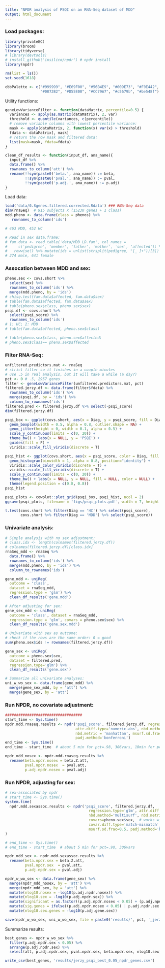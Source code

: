 ```yaml
---
title: "NPDR analysis of PSQI on an RNA-Seq dataset of MDD"
output: html_document
---
```


### Load packages:

```r
library(privateEC)
library(broom)
library(tidyverse)
# library(devtools)
# install_github('insilico/npdr') # npdr install
library(npdr)

rm(list = ls())
set.seed(1618)

cbbPalette <- c("#999999", "#E69F00", "#56B4E9", "#009E73", "#F0E442", 
                "#0072B2", "#D55E00", "#CC79A7", "#c5679b", "#be548f")
```


Utility functions:

```r
geneLowVarianceFilter <- function(dataMatrix, percentile=0.5) {
  variances <- apply(as.matrix(dataMatrix), 2, var)
  threshold <- quantile(variances, c(percentile))
  # remove variable columns with lowest percentile variance:
  mask <- apply(dataMatrix, 2, function(x) var(x) > threshold)
  fdata <- dataMatrix[, mask]
  # return the row mask and filtered data:
  list(mask=mask, fdata=fdata)
}

clean_df_results <- function(input_df, ana_name){
  input_df %>%
  data.frame() %>%
  rownames_to_column('att') %>%
  rename(!!sym(paste0('beta.', ana_name)) := beta,
         !!sym(paste0('pval.', ana_name)) := pval,
         !!sym(paste0('p.adj.', ana_name)) := p.adj)
}
```


Load data:

```r
load('data/0.8genes.filtered.corrected.Rdata') ### RNA-Seq data
dim(rnaSeq)  # 915 subjects x (15230 genes + 1 class)
mdd.pheno <- data.frame(class = phenos) %>% 
   rownames_to_column('ids')

# 463 MDD, 452 HC

# Read in sex data.frame:
# fam.data <- read_table('data/MDD_LD.fam', col_names = 
#     c('pedigree', 'member', 'father', 'mother', 'sex', 'affected')) %>% 
#   rowwise() %>% mutate(ids = unlist(strsplit(pedigree, "[_ ]+"))[3])
# 274 male, 641 female
```



### Assocation between MDD and sex:

```r
pheno.sex <- covs.short %>%
  select(sex) %>%
  rownames_to_column('ids') %>%
  merge(mdd.pheno, by = 'ids')
# chisq.test(fam.data$affected, fam.data$sex)
# table(fam.data$affected, fam.data$sex)
# table(pheno.sex$class, pheno.sex$sex)
psqi.df <- covs.short %>% 
  select(psqi_score) %>%
  rownames_to_column('ids') 
# 1: HC; 2: MDD
# table(fam.data$affected, pheno.sex$class)

# table(pheno.sex$class, pheno.sex$affected)
# pheno.sex$class== pheno.sex$affected
```


### Filter RNA-Seq:

```r
unfiltered.predictors.mat <- rnaSeq
# strict filter so it finishes in a couple minutes
# use .5 in real analysis, but it will take a while (a day?)
pct <- 0 # .5, 2957 genes 
filter <- geneLowVarianceFilter(unfiltered.predictors.mat, pct)
filtered.jerzy.df <- data.frame(filter$fdata) %>%
  rownames_to_column('ids') %>%
  merge(psqi.df, by = 'ids') %>%
  column_to_rownames('ids')
filtered.pred <- filtered.jerzy.df %>% select(-psqi_score)
dim(filtered.jerzy.df)
```


```r
psqi_box <- ggplot(covs.short, aes(x = Diag, y = psqi_score, fill = Diag)) + 
  geom_boxplot(width = 0.5, alpha = 0.8, outlier.shape = NA) + 
  geom_jitter(height = 0, width = 0.1, alpha = 0.5) +
  scale_y_continuous(limits = c(0, 20)) +
  theme_bw() + labs(x = NULL, y = 'PSQI') +
  guides(fill = F) +
  viridis::scale_fill_viridis(discrete = T) 

psqi_hist <- ggplot(covs.short, aes(x = psqi_score, color = Diag, fill = Diag)) + 
  geom_histogram(binwidth = 1, alpha = 0.8, position="identity") +
  viridis::scale_color_viridis(discrete = T) +
  viridis::scale_fill_viridis(discrete = T) +
  scale_y_continuous(limits = c(0, 20)) +
  theme_bw() + labs(x = NULL, y = NULL, fill = NULL, color = NULL) +
  theme(legend.position = c(0.8, 0.8))
psqi_hist

psqi_plots <- cowplot::plot_grid(psqi_box, psqi_hist, ncol = 2)
ggsave(psqi_plots, filename = 'figs/psqi_plots.pdf', width = 7, height = 3)

t.test(covs.short %>% filter(Diag == 'HC') %>% select(psqi_score),
       covs.short %>% filter(Diag == 'MDD') %>% select(psqi_score))
```


### Univariate analysis:

```r
# Simple analysis with no sex adjustment:
# class.idx <- length(colnames(filtered.jerzy.df))
# colnames(filtered.jerzy.df)[class.idx]
rnaSeq_mdd <- rnaSeq %>%
  data.frame() %>%
  rownames_to_column('ids') %>%
  merge(mdd.pheno, by = 'ids') %>%
  column_to_rownames('ids')

gene_mdd <- uniReg(
  outcome = 'class', 
  dataset = rnaSeq_mdd, 
  regression.type = 'glm') %>%
  clean_df_results('gene.mdd')

# After adjusting for sex:
gene_sex_mdd <- uniReg(
  outcome = 'class', dataset = rnaSeq_mdd, 
  regression.type = 'glm', covars = pheno.sex$sex) %>%
  clean_df_results('gene.sex.mdd')

# Univariate with sex as outcome:
# check if the rows are the same order: 0 = good
sum(pheno.sex$ids != rownames(filtered.jerzy.df))

gene_sex <- uniReg(
  outcome = pheno.sex$sex,
  dataset = filtered.pred,
  regression.type='glm') %>%
  clean_df_results('gene.sex')

# Summarize all univariate analyses:
uni_w_wo_sex <- data.frame(gene_mdd) %>%
  merge(gene_sex_mdd, by = 'att') %>%
  merge(gene_sex, by = 'att')

```


### Run NPDR, no covariate adjustment:

```r
################################### 
start_time <- Sys.time()
npdr.mdd.rnaseq.results <- npdr('psqi_score', filtered.jerzy.df, regression.type='glm',
                                attr.diff.type='numeric-abs', nbd.method='multisurf', 
                                nbd.metric = 'manhattan', msurf.sd.frac=0.5,
                                padj.method='bonferroni')
end_time <- Sys.time()
end_time - start_time  # about 5 min for pct=.98, 306vars, 18min for pct=.9 and 1524 vars

npdr_mdd_nosex <- npdr.mdd.rnaseq.results %>%
  rename(beta.npdr.nosex = beta.Z.att,
         pval.npdr.nosex  = pval.att,
         p.adj.npdr.nosex = pval.adj)
```

### Run NPDR, adjusting for sex:

```r
# sex-associated by npdr
# start_time <- Sys.time()
system.time(
  npdr.mdd.sexassoc.results <- npdr('psqi_score', filtered.jerzy.df, 
                                      regression.type='glm', attr.diff.type='numeric-abs',
                                      nbd.method='multisurf', nbd.metric = 'manhattan',
                                      covars=pheno.sex$sex,  # works with sex.covar.mat as well
                                      covar.diff.type='match-mismatch', # for categorical covar like sex
                                      msurf.sd.frac=0.5, padj.method='bonferroni')
)

# end_time <- Sys.time()
# end_time - start_time  # about 5 min for pct=.98, 306vars

npdr_mdd_sex <- npdr.mdd.sexassoc.results %>%
  rename(beta.npdr.sex = beta.Z.att,
         pval.npdr.sex  = pval.att,
         p.adj.npdr.sex = pval.adj)
```


```r
npdr_w_wo_sex <- data.frame(gene_sex) %>%
  merge(npdr_mdd_nosex, by = 'att') %>%
  merge(npdr_mdd_sex, by = 'att') %>%
  mutate(nlog10.nosex = -log10(p.adj.npdr.nosex)) %>%
  mutate(nlog10.sex = -log10(p.adj.npdr.sex)) %>%
  mutate(significant = as.factor((p.adj.npdr.nosex < 0.05) + (p.adj.npdr.sex < 0.05))) %>%
  mutate(sig.genes = ifelse((p.adj.npdr.nosex < 0.05) | p.adj.npdr.sex < 0.05, att, NA)) %>%
  mutate(nlog10.sex.genes = -log10(p.adj.gene.sex))

save(npdr_w_wo_sex, uni_w_wo_sex, file = paste0('results/', pct, '_jerzy_psqi_mdd_results.Rdata'))
```


Summarize results:

```r
best_genes <- npdr_w_wo_sex %>%
  filter(p.adj.npdr.sex < 0.05) %>%
  arrange(p.adj.npdr.sex) %>%
  select(att, p.adj.npdr.sex, pval.npdr.sex, beta.npdr.sex, nlog10.sex)

write_csv(best_genes, 'results/jerzy_psqi_best_0.05_npdr_genes.csv')
```



